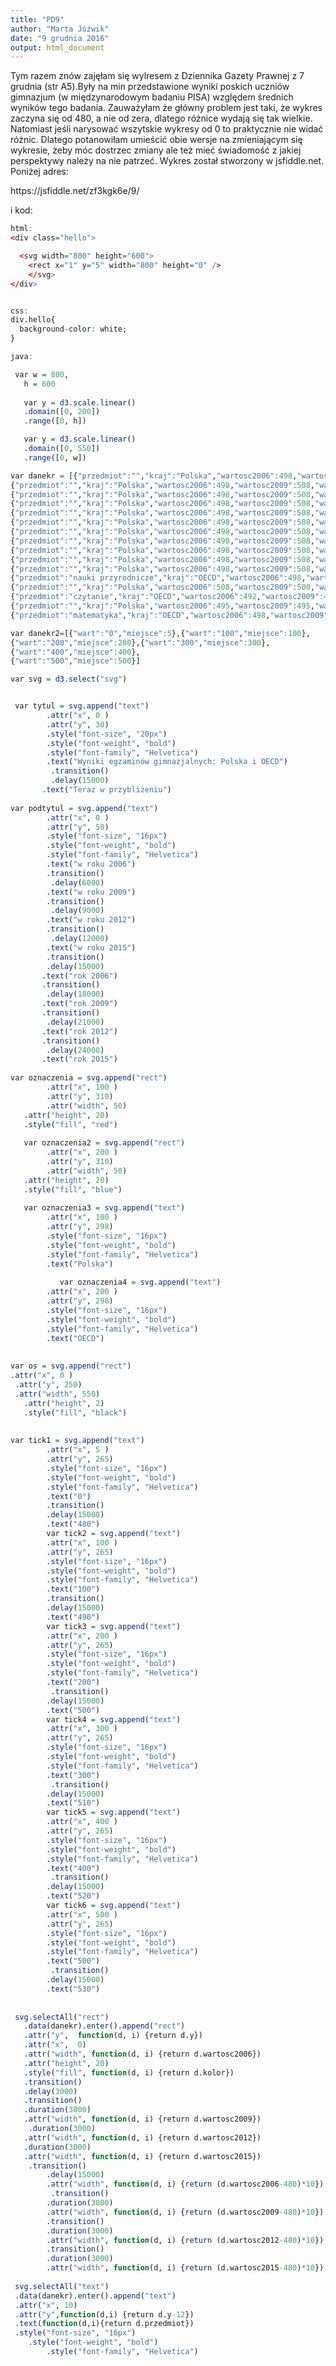 ---
title: "PD9"
author: "Marta Jóźwik"
date: "9 grudnia 2016"
output: html_document
---

Tym razem znów zajęłam się wylresem z Dziennika Gazety Prawnej z 7 grudnia (str A5).Były na min przedstawione wyniki poskich uczniów gimnazjum (w międzynarodowym badaniu PISA) względem średnich wyników tego badania. Zauważyłam że główny problem jest taki, że wykres zaczyna się od 480, a nie od zera, dlatego różnice wydają się tak wielkie. Natomiast jeśli narysować wszytskie wykresy od 0 to praktycznie nie widać różnic. Dlatego potanowiłam umieścić obie wersje na zmieniającym się wykresie, żeby móc dostrzec zmiany ale też mieć świadomość z jakiej perspektywy należy na nie patrzeć. Wykres został stworzony w jsfiddle.net. Poniżej adres:

https://jsfiddle.net/zf3kgk6e/9/

i kod:
```{r, eval=F}
html:
<div class="hello">

  <svg width="800" height="600">
    <rect x="1" y="5" width="800" height="0" />
    </svg>
</div>


css:
div.hello{
  background-color: white;
}

java:

 var w = 800,
   h = 600
   
   var y = d3.scale.linear()
   .domain([0, 200])
   .range([0, h])

   var y = d3.scale.linear()
   .domain([0, 550])
   .range([0, w])

var danekr = [{"przedmiot":"","kraj":"Polska","wartosc2006":498,"wartosc2009":508,"wartosc2012":526,"wartosc2015":501,"y":100,"kolor":"red"},
{"przedmiot":"","kraj":"Polska","wartosc2006":498,"wartosc2009":508,"wartosc2012":526,"wartosc2015":501,"y":100,"kolor":"red"},
{"przedmiot":"","kraj":"Polska","wartosc2006":498,"wartosc2009":508,"wartosc2012":526,"wartosc2015":501,"y":100,"kolor":"red"},
{"przedmiot":"","kraj":"Polska","wartosc2006":498,"wartosc2009":508,"wartosc2012":526,"wartosc2015":501,"y":100,"kolor":"red"},
{"przedmiot":"","kraj":"Polska","wartosc2006":498,"wartosc2009":508,"wartosc2012":526,"wartosc2015":501,"y":100,"kolor":"red"},
{"przedmiot":"","kraj":"Polska","wartosc2006":498,"wartosc2009":508,"wartosc2012":526,"wartosc2015":501,"y":100,"kolor":"red"},
{"przedmiot":"","kraj":"Polska","wartosc2006":498,"wartosc2009":508,"wartosc2012":526,"wartosc2015":501,"y":100,"kolor":"red"},
{"przedmiot":"","kraj":"Polska","wartosc2006":498,"wartosc2009":508,"wartosc2012":526,"wartosc2015":501,"y":100,"kolor":"red"},
{"przedmiot":"","kraj":"Polska","wartosc2006":498,"wartosc2009":508,"wartosc2012":526,"wartosc2015":501,"y":100,"kolor":"red"},
{"przedmiot":"","kraj":"Polska","wartosc2006":498,"wartosc2009":508,"wartosc2012":526,"wartosc2015":501,"y":100,"kolor":"red"},
{"przedmiot":"","kraj":"Polska","wartosc2006":498,"wartosc2009":508,"wartosc2012":526,"wartosc2015":501,"y":100,"kolor":"red"},
{"przedmiot":"nauki przyrodnicze","kraj":"OECD","wartosc2006":498,"wartosc2009":501,"wartosc2012":501,"wartosc2015":493,"y":110,"kolor":"blue"},
{"przedmiot":"","kraj":"Polska","wartosc2006":508,"wartosc2009":500,"wartosc2012":518,"wartosc2015":506,"y":150,"kolor":"red"},
{"przedmiot":"czytanie","kraj":"OECD","wartosc2006":492,"wartosc2009":493,"wartosc2012":496,"wartosc2015":493,"y":160,"kolor":"blue"},
{"przedmiot":"","kraj":"Polska","wartosc2006":495,"wartosc2009":495,"wartosc2012":518,"wartosc2015":504,"y":200,"kolor":"red"},
{"przedmiot":"matematyka","kraj":"OECD","wartosc2006":498,"wartosc2009":496,"wartosc2012":494,"wartosc2015":490,"y":210,"kolor":"blue"},] 

var danekr2=[{"wart":"0","miejsce":5},{"wart":"100","miejsce":100},
{"wart":"200","miejsce":200},{"wart":"300","miejsce":300},
{"wart":"400","miejsce":400},
{"wart":"500","miejsce":500}]

var svg = d3.select("svg")


 var tytul = svg.append("text")
        .attr("x", 0 )          
        .attr("y", 30)  
        .style("font-size", "20px")
        .style("font-weight", "bold")
        .style("font-family", "Helvetica")
        .text("Wyniki egzaminów gimnazjalnych: Polska i OECD")
         .transition()
  		 .delay(15000)
       .text("Teraz w przybliżeniu")
        
var podtytul = svg.append("text")
        .attr("x", 0 )          
        .attr("y", 50)  
        .style("font-size", "16px")
        .style("font-weight", "bold")
        .style("font-family", "Helvetica")
        .text("w roku 2006")
        .transition()
  		 .delay(6000)
        .text("w roku 2009")
        .transition()
  		 .delay(9000)
        .text("w roku 2012")
        .transition()
  		 .delay(12000)
        .text("w roku 2015")
        .transition()
        .delay(15000)
       .text("rok 2006")
       .transition()
        .delay(18000)
       .text("rok 2009")
       .transition()
        .delay(21000)
       .text("rok 2012")
       .transition()
        .delay(24000)
       .text("rok 2015")
        
var oznaczenia = svg.append("rect")
        .attr("x", 100 )          
        .attr("y", 310)  
        .attr("width", 50)
   .attr("height", 20)
   .style("fill", "red")
   
   var oznaczenia2 = svg.append("rect")
        .attr("x", 200 )          
        .attr("y", 310)  
        .attr("width", 50)
   .attr("height", 20)
   .style("fill", "blue")
   
   var oznaczenia3 = svg.append("text")
        .attr("x", 100 )          
        .attr("y", 298)  
        .style("font-size", "16px")
        .style("font-weight", "bold")
        .style("font-family", "Helvetica")
        .text("Polska")
        
           var oznaczenia4 = svg.append("text")
        .attr("x", 200 )          
        .attr("y", 298)  
        .style("font-size", "16px")
        .style("font-weight", "bold")
        .style("font-family", "Helvetica")
        .text("OECD")
        
        
var os = svg.append("rect")
.attr("x", 0 )          
 .attr("y", 250)  
 .attr("width", 550)
   .attr("height", 2)
   .style("fill", "black")
   
   
var tick1 = svg.append("text")
        .attr("x", 5 )          
        .attr("y", 265)  
        .style("font-size", "16px")
        .style("font-weight", "bold")
        .style("font-family", "Helvetica")
        .text("0")
        .transition()
        .delay(15000)
        .text("480")
        var tick2 = svg.append("text")
        .attr("x", 100 )          
        .attr("y", 265)  
        .style("font-size", "16px")
        .style("font-weight", "bold")
        .style("font-family", "Helvetica")
        .text("100")
        .transition()
        .delay(15000)
        .text("490")
        var tick3 = svg.append("text")
        .attr("x", 200 )          
        .attr("y", 265)  
        .style("font-size", "16px")
        .style("font-weight", "bold")
        .style("font-family", "Helvetica")
        .text("200")
         .transition()
        .delay(15000)
        .text("500")
        var tick4 = svg.append("text")
        .attr("x", 300 )          
        .attr("y", 265)  
        .style("font-size", "16px")
        .style("font-weight", "bold")
        .style("font-family", "Helvetica")
        .text("300")
         .transition()
        .delay(15000)
        .text("510")
        var tick5 = svg.append("text")
        .attr("x", 400 )          
        .attr("y", 265)  
        .style("font-size", "16px")
        .style("font-weight", "bold")
        .style("font-family", "Helvetica")
        .text("400")
         .transition()
        .delay(15000)
        .text("520")
        var tick6 = svg.append("text")
        .attr("x", 500 )          
        .attr("y", 265)  
        .style("font-size", "16px")
        .style("font-weight", "bold")
        .style("font-family", "Helvetica")
        .text("500")
         .transition()
        .delay(15000)
        .text("530")
        
        
 svg.selectAll("rect")
   .data(danekr).enter().append("rect")
   .attr("y",  function(d, i) {return d.y})
   .attr("x",  0)
   .attr("width", function(d, i) {return d.wartosc2006})
   .attr("height", 20)
   .style("fill", function(d, i) {return d.kolor})
   .transition()
   .delay(3000)
   .transition()
   .duration(3000)
   .attr("width", function(d, i) {return d.wartosc2009})
    .duration(3000)
   .attr("width", function(d, i) {return d.wartosc2012})
   .duration(3000)
   .attr("width", function(d, i) {return d.wartosc2015})
    .transition()
        .delay(15000)
        .attr("width", function(d, i) {return (d.wartosc2006-480)*10})
         .transition()
        .duration(3000)
        .attr("width", function(d, i) {return (d.wartosc2009-480)*10})
        .transition()
        .duration(3000)
        .attr("width", function(d, i) {return (d.wartosc2012-480)*10})
        .transition()
        .duration(3000)
        .attr("width", function(d, i) {return (d.wartosc2015-480)*10})
   
 svg.selectAll("text")
 .data(danekr).enter().append("text") 
 .attr("x", 10)
 .attr("y",function(d,i) {return d.y-12})
 .text(function(d,i){return d.przedmiot})
 .style("font-size", "16px")
    .style("font-weight", "bold")
        .style("font-family", "Helvetica")
   
```
